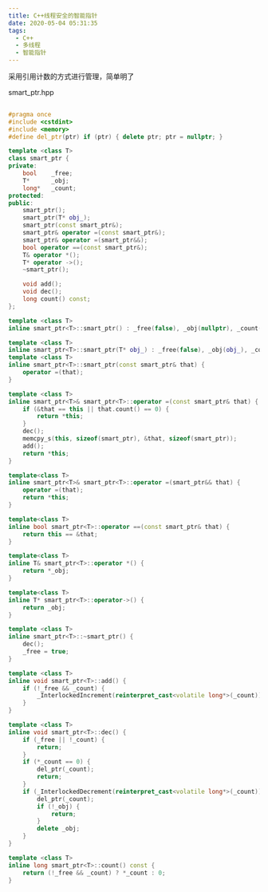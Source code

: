 ```yaml
---
title: C++线程安全的智能指针
date: 2020-05-04 05:31:35
tags:
  - C++
  - 多线程
  - 智能指针
---
```


采用引用计数的方式进行管理，简单明了

smart_ptr.hpp

```cpp
​
#pragma once
#include <cstdint>
#include <memory>
#define del_ptr(ptr) if (ptr) { delete ptr; ptr = nullptr; }

template <class T>
class smart_ptr {
private:
	bool	_free;
	T*		_obj;
	long*	_count;
protected:
public:
	smart_ptr();
	smart_ptr(T* obj_);
	smart_ptr(const smart_ptr&);
	smart_ptr& operator =(const smart_ptr&);
	smart_ptr& operator =(smart_ptr&&);
	bool operator ==(const smart_ptr&);
	T& operator *();
	T* operator ->();
	~smart_ptr();

	void add();
	void dec();
	long count() const;
};

template <class T>
inline smart_ptr<T>::smart_ptr() : _free(false), _obj(nullptr), _count(new long(0)) {}

template <class T>
inline smart_ptr<T>::smart_ptr(T* obj_) : _free(false), _obj(obj_), _count(new long(1)) {}
template <class T>
inline smart_ptr<T>::smart_ptr(const smart_ptr& that) {
	operator =(that);
}

template <class T>
inline smart_ptr<T>& smart_ptr<T>::operator =(const smart_ptr& that) {
	if (&that == this || that.count() == 0) {
		return *this;
	}
	dec();
	memcpy_s(this, sizeof(smart_ptr), &that, sizeof(smart_ptr));
	add();
	return *this;
}

template<class T>
inline smart_ptr<T>& smart_ptr<T>::operator =(smart_ptr&& that) {
	operator =(that);
	return *this;
}

template<class T>
inline bool smart_ptr<T>::operator ==(const smart_ptr& that) {
	return this == &that;
}

template<class T>
inline T& smart_ptr<T>::operator *() {
	return *_obj;
}

template<class T>
inline T* smart_ptr<T>::operator->() {
	return _obj;
}

template <class T>
inline smart_ptr<T>::~smart_ptr() {
	dec();
	_free = true;
}

template <class T>
inline void smart_ptr<T>::add() {
	if (!_free && _count) {
		_InterlockedIncrement(reinterpret_cast<volatile long*>(_count));
	}
}

template <class T>
inline void smart_ptr<T>::dec() {
	if (_free || !_count) {
		return;
	}
	if (*_count == 0) {
		del_ptr(_count);
		return;
	}
	if (_InterlockedDecrement(reinterpret_cast<volatile long*>(_count)) == 0) {
		del_ptr(_count);
		if (!_obj) {
			return;
		}
		delete _obj;
	}
}

template <class T>
inline long smart_ptr<T>::count() const {
	return (!_free && _count) ? *_count : 0;
}

​
```
